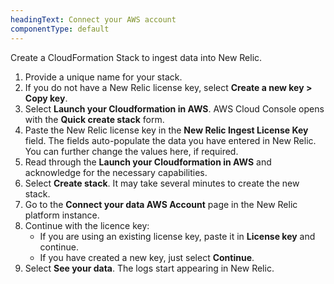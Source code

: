 ```yaml
---
headingText: Connect your AWS account
componentType: default
---
```


Create a CloudFormation Stack to ingest data into New Relic.

1. Provide a unique name for your stack.
2. If you do not have a New Relic license key, select <DNT>**Create a new key > Copy key**</DNT>.
3. Select <DNT>**Launch your Cloudformation in AWS**</DNT>. AWS Cloud Console opens with the <DNT>**Quick create stack**</DNT> form.
4. Paste the New Relic license key in the <DNT>**New Relic Ingest License Key**</DNT> field. The fields auto-populate the data you have entered in New Relic. You can further change the values here, if required.
5. Read through the <DNT>**Launch your Cloudformation in AWS**</DNT> and acknowledge for the necessary capabilities.
6. Select <DNT>**Create stack**</DNT>. It may take several minutes to create the new stack.
7. Go to the <DNT>**Connect your data AWS Account**</DNT> page in the New Relic platform instance.
8. Continue with the licence key:
   * If you are using an existing license key, paste it in <DNT>**License key**</DNT> and continue.
   * If you have created a new key, just select <DNT>**Continue**</DNT>. 
10. Select <DNT>**See your data**</DNT>. The logs start appearing in New Relic.
